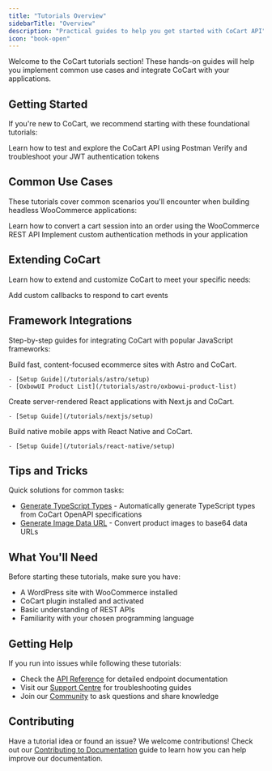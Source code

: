 ```yaml
---
title: "Tutorials Overview"
sidebarTitle: "Overview"
description: "Practical guides to help you get started with CoCart API"
icon: "book-open"
---
```


Welcome to the CoCart tutorials section! These hands-on guides will help you implement common use cases and integrate CoCart with your applications.

## Getting Started

If you're new to CoCart, we recommend starting with these foundational tutorials:

<CardGroup cols={2}>
  <Card title="Getting Started with Postman" icon="user-astronaut" href="/tutorials/postman">
    Learn how to test and explore the CoCart API using Postman
  </Card>

  <Card title="JWT Token Checkup" icon="key" href="/tutorials/jwt-token-checkup">
    Verify and troubleshoot your JWT authentication tokens
  </Card>
</CardGroup>

## Common Use Cases

These tutorials cover common scenarios you'll encounter when building headless WooCommerce applications:

<CardGroup cols={2}>
  <Card title="Convert Cart to Order" icon="file-invoice-dollar" href="/tutorials/covert-cart-to-order">
    Learn how to convert a cart session into an order using the WooCommerce REST API
  </Card>

  <Card title="Authentication Injection" icon="shield-halved" href="/tutorials/authentication-injection">
    Implement custom authentication methods in your application
  </Card>
</CardGroup>

## Extending CoCart

Learn how to extend and customize CoCart to meet your specific needs:

<CardGroup cols={2}>
  <Card title="Creating Cart Callbacks" icon="code" href="/tutorials/extending-cart-creating-callbacks">
    Add custom callbacks to respond to cart events
  </Card>
</CardGroup>

## Framework Integrations

Step-by-step guides for integrating CoCart with popular JavaScript frameworks:

<AccordionGroup>
  <Accordion title="Astro" icon="rocket">
    Build fast, content-focused ecommerce sites with Astro and CoCart.

    - [Setup Guide](/tutorials/astro/setup)
    - [OxbowUI Product List](/tutorials/astro/oxbowui-product-list)
  </Accordion>

  <Accordion title="Next.js" icon="react">
    Create server-rendered React applications with Next.js and CoCart.

    - [Setup Guide](/tutorials/nextjs/setup)
  </Accordion>

  <Accordion title="React Native" icon="mobile">
    Build native mobile apps with React Native and CoCart.

    - [Setup Guide](/tutorials/react-native/setup)
  </Accordion>
</AccordionGroup>

## Tips and Tricks

Quick solutions for common tasks:

- [Generate TypeScript Types](/tutorials/typescript-types-generation) - Automatically generate TypeScript types from CoCart OpenAPI specifications
- [Generate Image Data URL](/tutorials/generate-image-dataurl) - Convert product images to base64 data URLs

## What You'll Need

Before starting these tutorials, make sure you have:

- A WordPress site with WooCommerce installed
- CoCart plugin installed and activated
- Basic understanding of REST APIs
- Familiarity with your chosen programming language

## Getting Help

If you run into issues while following these tutorials:

- Check the [API Reference](/api-reference/introduction) for detailed endpoint documentation
- Visit our [Support Centre](/knowledge-base/faq) for troubleshooting guides
- Join our [Community](/resources/community) to ask questions and share knowledge

## Contributing

Have a tutorial idea or found an issue? We welcome contributions! Check out our [Contributing to Documentation](/documentation/contributing-to-docs) guide to learn how you can help improve our documentation.

